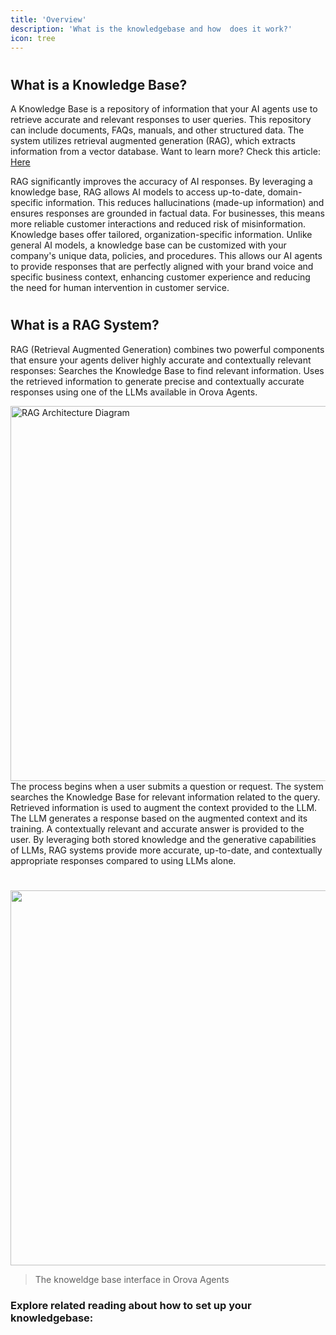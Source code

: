 ```yaml
---
title: 'Overview'
description: 'What is the knowledgebase and how  does it work?'
icon: tree
---
```



#
## What is a Knowledge Base?  

 
 

   

 
 

A Knowledge Base is a repository of information that your AI agents use to retrieve accurate and relevant responses to user queries. This repository can include documents, FAQs, manuals, and other structured data. The system utilizes retrieval augmented generation (RAG), which extracts information from a vector database. Want to learn more? Check this article: [Here](https://medium.com/@sahin.samia/what-is-retrieval-augmented-generation-rag-in-llm-and-how-it-works-a8c79e35a172) 

 <CardGroup cols={2}>
  <Card title="Enhanced Accuracy" icon="bullseye-arrow">
    RAG significantly improves the accuracy of AI responses.
By leveraging a knowledge base, RAG allows AI models to access up-to-date, domain-specific information. This reduces hallucinations (made-up information) and ensures responses are grounded in factual data. For businesses, this means more reliable customer interactions and reduced risk of misinformation.
  </Card>
  <Card title="Customizable Knowledge" icon="database">
    Knowledge bases offer tailored, organization-specific information.
Unlike general AI models, a knowledge base can be customized with your company's unique data, policies, and procedures. This allows our AI agents to provide responses that are perfectly aligned with your brand voice and specific business context, enhancing customer experience and reducing the need for human intervention in customer service.
  </Card>
</CardGroup>
 

  # 

 
 

## What is a RAG System?  

  
 

RAG (Retrieval Augmented Generation) combines two powerful components that ensure your agents deliver highly accurate and contextually relevant responses:
<CardGroup cols={2}>
  <Card title="Retrieval" icon="magnifying-glass">
    Searches the Knowledge Base to find relevant information.
  </Card>
  <Card title="Augmented Generation" icon="wand-magic-sparkles">
    Uses the retrieved information to generate precise and contextually accurate responses using one of the LLMs available in Orova Agents.
  </Card>
</CardGroup>

<Accordion title="Example RAG Architecture">
  <img className="rounded-md" src="https://i.imgur.com/qoytE43.png" width="600" alt="RAG Architecture Diagram" />
</Accordion>
<Steps>
  <Step title="User Query">
    The process begins when a user submits a question or request.
  </Step>
  <Step title="Retrieval">
    The system searches the Knowledge Base for relevant information related to the query.
  </Step>
  <Step title="Augmentation">
    Retrieved information is used to augment the context provided to the LLM.
  </Step>
  <Step title="Generation">
    The LLM generates a response based on the augmented context and its training.
  </Step>
  <Step title="Response">
    A contextually relevant and accurate answer is provided to the user.
  </Step>
</Steps>
<Note>
  By leveraging both stored knowledge and the generative capabilities of LLMs, RAG systems provide more accurate, up-to-date, and contextually appropriate responses compared to using LLMs alone.
</Note>

 #

 
<img class="rounded-md" src="/images/knowledgebase_interface_shots.png" width="600"></img> 

>The knoweldge base interface in Orova Agents


### Explore related reading about how to set up your knowledgebase:

#


<CardGroup cols={2}>
  <Card title="Adding data" icon="file-circle-plus" href="/agent-creation/knowledgebase/adding-data/direct-text-entry">
    
  </Card>

  <Card title="Adjusting KB settings" icon="gear" href="/agent-creation/knowledgebase/adjusting-kb-settings">
    
  </Card>
  
  <Card title="Structuring KB documents" icon="file" href="/agent-creation/knowledgebase/structuring-kb-documents">
    
  </Card>

  <Card title="KB and UI-engine" icon="window" href="/agent-creation/knowledgebase/kb-and-ui-engine">
    
  </Card>
</CardGroup>



